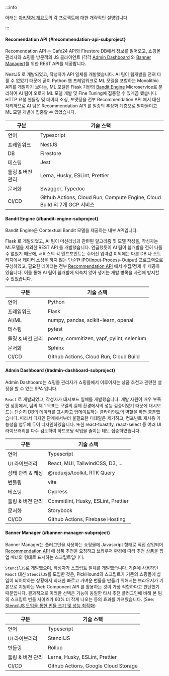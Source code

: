:::info

아래는 [아키텍쳐 개요도](#아키텍쳐-개요도)의 각 프로젝트에 대한 개략적인 설명입니다.

:::

#### Recomendation API {#recommendation-api-subproject}

Recomendation API 는 Cafe24 API와 Firestore DB에서 정보를 읽어오고, 쇼핑몰 관리자와 쇼핑몰 방문객의 JS 클라이언트 (각각 [Admin Dashboard](#admin-dashboard-subproject) 와 [Banner Manager](#banner-manager-subproject))를 위한 REST API를 제공합니다.

NestJS 로 개발되었고, 작성자가 API 일체를 개발했습니다. AI 팀이 웹개발을 전혀 다룰 수 없었기 때문에 굳이 Python 웹 프레임워크로 ML 모델을 포함하는 Monolithic API를 개발하기 보다는, ML 모델은 Flask 기반의 [Bandit Engine](#bandit-engine-subproject) Microservice로 분리하여 AI 팀이 오로지 ML 모델 개발 및 Fine Tuning에 집중할 수 있게끔 했습니다. HTTP 요청 핸들링 및 데이터 소싱, 포맷팅을 전부 Recommendation API 에서 대신 처리하므로 AI 팀은 Recommendation API 를 일종의 추상화 계층으로 받아들이고 ML 모델 개발에 집중할 수 있었습니다.

| 구분             | 기술 스택                                                                |
| ---------------- | ------------------------------------------------------------------------ |
| 언어             | Typescript                                                               |
| 프레임워크       | NestJS                                                                   |
| DB               | Firestore                                                                |
| 테스팅           | Jest                                                                     |
| 툴링 & 버전 관리 | Lerna, Husky, ESLint, Prettier                                           |
| 문서화           | Swagger, Typedoc                                                         |
| CI/CD            | Github Actions, Cloud Run, Compute Engine, Cloud Build 외 7개 GCP 서비스 |

#### Bandit Engine {#bandit-engine-subproject}

Bandit Engine은 Contextual Bandit 모델을 제공하는 내부 API입니다.

Flask 로 개발되었고, AI 팀이 머신러닝과 관련된 알고리즘 및 모델 작성을, 작성자는 ML모델을 제외한 REST API 를 개발했습니다. 언급했듯이 AI 팀이 웹개발을 전혀 다룰 수 없었기 때문에, 서비스의 각 엔드포인트는 주어진 입력값 이외에는 다른 DB 나 스토리지에서 데이터 소싱을 하지 않는 단순한 IPO(Input-Process-Output) 프로그램으로 구성하였고, 필요한 데이터는 전부 [Recommendation API](#recommendation-api-subproject) 에서 수집/정제 후 제공하였습니다. 이를 통해 AI 팀이 웹개발에 익숙치 않아 생기는 개발 병목을 사전에 방지할 수 있었습니다.

| 구분             | 기술 스택                                  |
| ---------------- | ------------------------------------------ |
| 언어             | Python                                     |
| 프레임워크       | Flask                                      |
| AI/ML            | numpy, pandas, scikit-learn, openai        |
| 테스팅           | pytest                                     |
| 툴링 & 버전 관리 | poetry, commitizen, yapf, pylint, selenium |
| 문서화           | Sphinx                                     |
| CI/CD            | Github Actions, Cloud Run, Cloud Build     |

#### Admin Dashboard {#admin-dashboard-subproject}

Admin Dashboard는 쇼핑몰 관리자가 쇼핑몰에서 이루어지는 상품 추천과 관련한 설정을 할 수 있는 SPA 입니다.

`React` 로 개발되었고, 작성자가 대시보드 일체를 개발했습니다. 개발 자원이 매우 부족한 상황에서, 팀의 제 1 목표는 모델의 실제 환경에서의 성능 검증이였기 때문에 대시보드는 단순히 DB의 데이터를 표시하고 업데이트하는 클라이언트의 역할을 하면 충분했습니다. 따라서 디자인 단계에서부터 불필요한 디테일은 제거하고, 컴포넌트 재사용 가능성을 염두에 두어 디자인하였습니다. 또한 react-toastify, react-select 등 여러 UI 라이브러리를 다수 검토하여 하드코딩 작업을 줄이는 데도 집중하였습니다.

| 구분             | 기술 스택                           |
| ---------------- | ----------------------------------- |
| 언어             | Typescript                          |
| UI 라이브러리    | React, MUI, TailwindCSS, D3, ...    |
| 상태 관리 & 캐싱 | @reduxjs/toolkit, RTK Query         |
| 번들링           | vite                                |
| 테스팅           | Cypress                             |
| 툴링 & 버전 관리 | Commitlint, Husky, ESLint, Prettier |
| 문서화           | Storybook                           |
| CI/CD            | Github Actions, Firebase Hosting    |

#### Banner Manager {#banner-manager-subproject}

Banner Manager는 플러그인을 사용하는 쇼핑몰에 Javascript 형태로 직접 삽입되어 [Recommendation API](#recommendation-api-subproject) 에 상품 추천을 요청하고 브라우저 환경에 따라 추천 상품을 팝업 배너의 형태로 표시하는 스크립트입니다.

`StencilJS`로 개발했으며, 작성자가 스크립트 일체를 개발했습니다. 기존에 사용하던 `React` 대신 `StencilJS`를 도입한 것은, PickHound의 스크립트가 기존의 쇼핑몰에 삽입이 되어야하는 상황에서 최대한 빠르고 가벼운 번들을 만들기 위해서는 브라우저가 기본으로 지원하는 Web Component API 를 활용하는 것이 가장 적합하다고 판단했기 때문입니다. 결과적으로 이러한 선택은 기능이 동일한 타사 추천 플러그인에 비해 본 팀의 스크립트 번들 사이즈가 60% 더 작게 나오는 등의 효과를 가져왔습니다. (See: [StencilJS 도입을 통한 번들 크기 및 성능 최적화](#stenciljs-도입을-통한-번들-크기-및-성능-최적화))

| 구분             | 기술 스택                            |
| ---------------- | ------------------------------------ |
| 언어             | Typescript                           |
| UI 라이브러리    | StencilJS                            |
| 번들링           | Rollup                               |
| 툴링 & 버전 관리 | Lerna, Husky, ESLint, Prettier       |
| CI/CD            | Github Actions, Google Cloud Storage |
